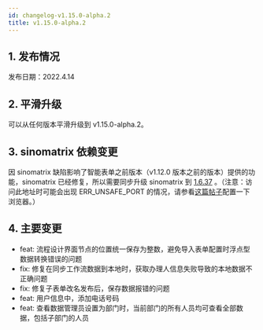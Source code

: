 ```yaml
---
id: changelog-v1.15.0-alpha.2
title: v1.15.0-alpha.2
---
```



## 1. 发布情况

发布日期：2022.4.14

<BundleList
  version="1.15.0-alpha.2"
  frontend="1.15.0-alpha.2"
  backend="1.15.0-alpha.2"
  font="1.13.0"
/>

## 2. 平滑升级

可以从任何版本平滑升级到 v1.15.0-alpha.2。

## 3. sinomatrix 依赖变更

因 sinomatrix 缺陷影响了智能表单之前版本（v1.12.0 版本之前的版本）提供的功能，sinomatrix 已经修复，所以需要同步升级 sinomatrix 到 [1.6.37](http://47.93.34.153:10080/sino-matrix/sino-matrix/blob/master/CHANGELOG.md) 。（注意：访问此地址时可能会出现 ERR_UNSAFE_PORT 的情况，请参看[这篇帖子](https://blog.csdn.net/kjcxmx/article/details/118122483)配置一下浏览器。）

## 4. 主要变更

- feat: 流程设计界面节点的位置统一保存为整数，避免导入表单配置时浮点型数据转换错误的问题
- fix: 修复在同步工作流数据到本地时，获取办理人信息失败导致的本地数据不正确问题
- fix: 修复子表单改名发布后，保存数据报错的问题
- feat: 用户信息中，添加电话号码
- feat: 查看数据管理员设置为部门时，当前部门的所有人员均可查看全部数据，包括子部门的人员
